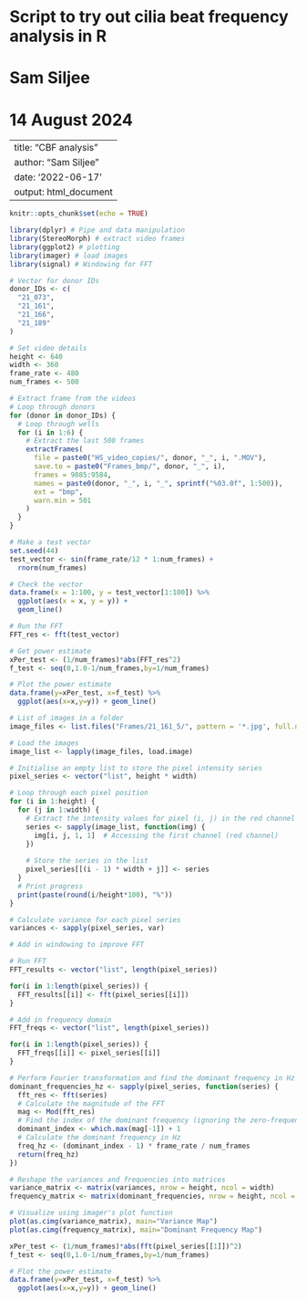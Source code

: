 # Script to try out cilia beat frequency analysis in R
# Sam Siljee
# 14 August 2024

---
title: "CBF analysis"
author: "Sam Siljee"
date: '2022-06-17'
output: html_document
---

```{r setup, include=FALSE}
knitr::opts_chunk$set(echo = TRUE)
```

```{r packages, include = FALSE}
library(dplyr) # Pipe and data manipulation
library(StereoMorph) # extract video frames
library(ggplot2) # plotting
library(imager) # load images
library(signal) # Windowing for FFT
```

```{r Set some constants}
# Vector for donor IDs
donor_IDs <- c(
  "21_073",
  "21_161",
  "21_166",
  "21_189"
)

# Set video details
height <- 640
width <- 360
frame_rate <- 480
num_frames <- 500
```

```{r Extract frames}
# Extract frame from the videos
# Loop through donors
for (donor in donor_IDs) {
  # Loop through wells
  for (i in 1:6) {
    # Extract the last 500 frames
    extractFrames(
      file = paste0("HS_video_copies/", donor, "_", i, ".MOV"),
      save.to = paste0("Frames_bmp/", donor, "_", i),
      frames = 9085:9584,
      names = paste0(donor, "_", i, "_", sprintf("%03.0f", 1:500)),
      ext = "bmp",
      warn.min = 501
    )
  }
}
```

```{r Test FFT}
# Make a test vector
set.seed(44)
test_vector <- sin(frame_rate/12 * 1:num_frames) +
  rnorm(num_frames)

# Check the vector
data.frame(x = 1:100, y = test_vector[1:100]) %>%
  ggplot(aes(x = x, y = y)) +
  geom_line()

# Run the FFT
FFT_res <- fft(test_vector)

# Get power estimate
xPer_test <- (1/num_frames)*abs(FFT_res^2)
f_test <- seq(0,1.0-1/num_frames,by=1/num_frames)

# Plot the power estimate
data.frame(y=xPer_test, x=f_test) %>%
  ggplot(aes(x=x,y=y)) + geom_line()
```

```{r FFT analysis}
# List of images in a folder
image_files <- list.files("Frames/21_161_5/", pattern = '*.jpg', full.names = TRUE)

# Load the images
image_list <- lapply(image_files, load.image)

# Initialise an empty list to store the pixel intensity series
pixel_series <- vector("list", height * width)

# Loop through each pixel position
for (i in 1:height) {
  for (j in 1:width) {
    # Extract the intensity values for pixel (i, j) in the red channel across all frames
    series <- sapply(image_list, function(img) {
      img[i, j, 1, 1]  # Accessing the first channel (red channel)
    })
    
    # Store the series in the list
    pixel_series[[(i - 1) * width + j]] <- series
  }
  # Print progress
  print(paste(round(i/height*100), "%"))
}

# Calculate variance for each pixel series
variances <- sapply(pixel_series, var)

# Add in windowing to improve FFT

# Run FFT
FFT_results <- vector("list", length(pixel_series))

for(i in 1:length(pixel_series)) {
  FFT_results[[i]] <- fft(pixel_series[[i]])
}

# Add in frequency domain
FFT_freqs <- vector("list", length(pixel_series))

for(i in 1:length(pixel_series)) {
  FFT_freqs[[i]] <- pixel_series[[i]]
}

# Perform Fourier transformation and find the dominant frequency in Hz
dominant_frequencies_hz <- sapply(pixel_series, function(series) {
  fft_res <- fft(series)
  # Calculate the magnitude of the FFT
  mag <- Mod(fft_res)
  # Find the index of the dominant frequency (ignoring the zero-frequency component)
  dominant_index <- which.max(mag[-1]) + 1
  # Calculate the dominant frequency in Hz
  freq_hz <- (dominant_index - 1) * frame_rate / num_frames
  return(freq_hz)
})

# Reshape the variances and frequencies into matrices
variance_matrix <- matrix(variances, nrow = height, ncol = width)
frequency_matrix <- matrix(dominant_frequencies, nrow = height, ncol = width)

# Visualize using imager's plot function
plot(as.cimg(variance_matrix), main="Variance Map")
plot(as.cimg(frequency_matrix), main="Dominant Frequency Map")
```

```{r Test periodogram}
xPer_test <- (1/num_frames)*abs(fft(pixel_series[[1]])^2)
f_test <- seq(0,1.0-1/num_frames,by=1/num_frames)

# Plot the power estimate
data.frame(y=xPer_test, x=f_test) %>%
  ggplot(aes(x=x,y=y)) + geom_line()
```

